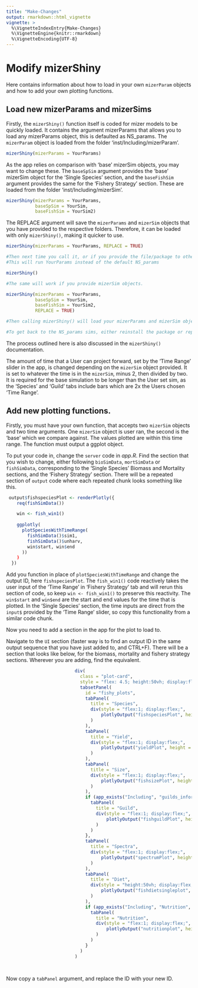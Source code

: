 ```yaml
---
title: "Make-Changes"
output: rmarkdown::html_vignette
vignette: >
  %\VignetteIndexEntry{Make-Changes}
  %\VignetteEngine{knitr::rmarkdown}
  %\VignetteEncoding{UTF-8}
---
```


# Modify mizerShiny

Here contains information about how to load in your own `mizerParam` objects and how to add your own plotting functions. 

## Load new mizerParams and mizerSims

Firstly, the `mizerShiny()` function itself is coded for mizer models to be quickly loaded. It contains the argument mizerParams that allows you to load any mizerParams object, this is defaulted as NS_params. The `mizerParam` object is loaded from the folder 'inst/Including/mizerParam'.

```r

mizerShiny(mizerParams = YourParams)

```

As the app relies on comparison with 'base' mizerSim objects, you may want to change these. The `baseSpSim` argument provides the 'base' mizerSim object for the 'Single Species' section, and the `baseFishSim` argument provides the same for the 'Fishery Strategy' section. These are loaded from the folder 'inst/Including/mizerSim'. 

```r

mizerShiny(mizerParams = YourParams, 
           baseSpSim = YourSim,
           baseFishSim = YourSim2)

```

The REPLACE argument will save the `mizerParams` and `mizerSim` objects that you have provided to the respective folders. Therefore, it can be loaded with only `mizerShiny()`, making it quicker to use.

```r

mizerShiny(mizerParams = YourParams, REPLACE = TRUE)

#Then next time you call it, or if you provide the file/package to others
#This will run YourParams instead of the default NS_params

mizerShiny()

#The same will work if you provide mizerSim objects.

mizerShiny(mizerParams = YourParams, 
           baseSpSim = YourSim,
           baseFishSim = YourSim2,
           REPLACE = TRUE)

#Then calling mizerShiny() will load your mizerParams and mizerSim objects

#To get back to the NS_params sims, either reinstall the package or repeat the process with NS_params.

```

The process outlined here is also discussed in the `mizerShiny()` documentation. 

The amount of time that a User can project forward, set by the 'Time Range' slider in the app, is changed depending on the `mizerSim` object provided. It is set to whatever the time is in the `mizerSim`, minus 2, then divided by two. It is required for the base simulation to be longer than the User set sim, as the 'Species' and 'Guild' tabs include bars which are 2x the Users chosen 'Time Range'. 

## Add new plotting functions.

Firstly, you must have your own function, that accepts two `mizerSim` objects and two time arguments. One `mizerSim` object is user ran, the second is the 'base' which we compare against. The values plotted are within this time range. The function must output a ggplot object. 

To put your code in, change the `server` code in *app.R*. Find the section that you wish to change, either following `bioSimData`, `mortSimData` or `fishSimData`, corresponding to the 'Single Species' Biomass and Mortality sections, and the 'Fishery Strategy' section. There will be a repeated section of `output` code where each repeated chunk looks something like this.

```r
 output$fishspeciesPlot <- renderPlotly({
    req(fishSimData())

    win <- fish_win1()
   
    ggplotly(
      plotSpeciesWithTimeRange(
        fishSimData()$sim1,
        fishSimData()$unharv,
        win$start, win$end
      ))
    )
  })
```

Add you function in place of `plotSpeciesWithTimeRange` and change the output ID, here `fishspeciesPlot`. The `fish_win1()` code reactively takes the user input of the 'Time Range' in 'Fishery Strategy' tab and will rerun this section of code, so keep `win <- fish_win1()` to preserve this reactivity. The `win$start` and `win$end` are the start and end values for the time that is plotted. In the 'Single Species' section, the time inputs are direct from the `input$` provided by the 'Time Range' slider, so copy this functionality from a similar code chunk.

Now you need to add a section in the app for the plot to load to.

Navigate to the `UI` section (faster way is to find an output ID in the same output sequence that you have just added to, and CTRL+F). There will be a section that looks like below, for the biomass, mortality and fishery strategy sections. Wherever you are adding, find the equivalent.

```r



                          div(
                            class = "plot-card",
                            style = "flex: 4.5; height:50vh; display:flex; flex-direction:column; overflow: hidden; margin-top: -0.5rem",
                            tabsetPanel(
                              id = "fishy_plots",
                              tabPanel(
                                title = "Species",
                                div(style = "flex:1; display:flex;",
                                    plotlyOutput("fishspeciesPlot", height = "100%", width = "100%")
                                )
                              ),
                              tabPanel(
                                title = "Yield",
                                div(style = "flex:1; display:flex;",
                                    plotlyOutput("yieldPlot", height = "100%", width = "100%")
                                )
                              ),
                              tabPanel(
                                title = "Size",
                                div(style = "flex:1; display:flex;",
                                    plotlyOutput("fishsizePlot", height = "100%", width = "100%")
                                )
                              ),
                              if (app_exists("Including", "guilds_information", "checkGuilds", "guildparams_preprocessed.Rdata")) {
                                tabPanel(
                                  title = "Guild",
                                  div(style = "flex:1; display:flex;",
                                      plotlyOutput("fishguildPlot", height = "100%", width = "100%")
                                  )
                                )
                              },
                              tabPanel(
                                title = "Spectra",
                                div(style = "flex:1; display:flex;",
                                    plotlyOutput("spectrumPlot", height = "100%", width = "100%")
                                )
                              ),
                              tabPanel(
                                title = "Diet",
                                div(style = "height:50vh; display:flex;",
                                    plotlyOutput("fishdietsingleplot", height = "100%", width = "100%")
                                )
                              ),
                              if (app_exists("Including", "Nutrition", "checkNutrition", "nutrition.csv")) {
                                tabPanel(
                                  title = "Nutrition",
                                  div(style = "flex:1; display:flex;",
                                      plotlyOutput("nutritionplot", height = "100%", width = "100%")
                                  )
                                )
                              }
                            )
                          )
                        
                              

```

Now copy a `tabPanel` argument, and replace the ID with your new ID.
